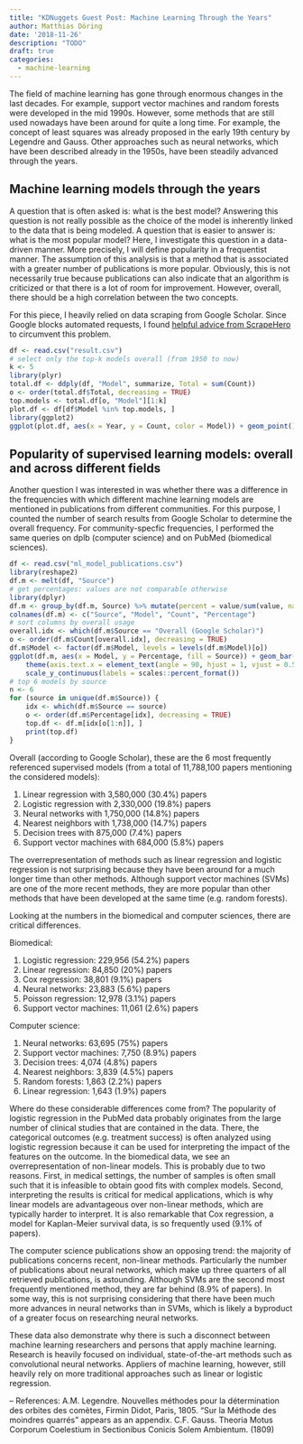 ```yaml
---
title: "KDNuggets Guest Post: Machine Learning Through the Years"
author: Matthias Döring
date: '2018-11-26'
description: "TODO"
draft: true
categories:
  - machine-learning
---
```

The field of machine learning has gone through enormous changes in the last decades. For example, support vector machines and random forests were developed in the mid 1990s. However, some methods that are still used nowadays have been around for quite a long time. For example, the concept of least squares was already proposed in the early 19th century by Legendre and Gauss. Other approaches such as neural networks, which have been described already in the 1950s, have been steadily advanced through the years.

## Machine learning models through the years

A question that is often asked is: what is the best model? Answering this question is not really possible as the choice of the model is inherently linked to the data that is being modeled. A question that is easier to answer is: what is the most popular model? Here, I investigate this question in a data-driven manner. More precisely, I will define popularity in a frequentist manner. The assumption of this analysis is that a method that is associated with a greater number of
publications is more popular. Obviously, this is not necessarily true because publications can also indicate that an algorithm is criticized or that there is a lot of room for improvement. However, overall, there should be a high correlation between the two concepts.

For this piece, I heavily relied on data scraping from Google Scholar. Since Google blocks automated requests, I found [helpful advice from ScrapeHero](https://www.scrapehero.com/how-to-fake-and-rotate-user-agents-using-python-3/) to circumvent this problem.

```r
df <- read.csv("result.csv")
# select only the top-k models overall (from 1950 to now)
k <- 5
library(plyr)
total.df <- ddply(df, "Model", summarize, Total = sum(Count))
o <- order(total.df$Total, decreasing = TRUE)
top.models <- total.df[o, "Model"][1:k]
plot.df <- df[df$Model %in% top.models, ]
library(ggplot2)
ggplot(plot.df, aes(x = Year, y = Count, color = Model)) + geom_point() + geom_line()
```
## Popularity of supervised learning models: overall and  across different fields

Another question I was interested in was whether there was a difference in the frequencies with which different machine learning models are mentioned in publications from different communities. For this purpose, I counted the number of search results from Google Scholar to determine the overall frequency. For community-specfic frequencies, I performed the same queries on dplb (computer science) and on PubMed (biomedical sciences).

```r
df <- read.csv("ml_model_publications.csv")
library(reshape2)
df.m <- melt(df, "Source")
# get percentages: values are not comparable otherwise
library(dplyr)
df.m <- group_by(df.m, Source) %>% mutate(percent = value/sum(value, na.rm = TRUE))
colnames(df.m) <- c("Source", "Model", "Count", "Percentage")
# sort columns by overall usage
overall.idx <- which(df.m$Source == "Overall (Google Scholar)")
o <- order(df.m$Count[overall.idx], decreasing = TRUE)
df.m$Model <- factor(df.m$Model, levels = levels(df.m$Model)[o])
ggplot(df.m, aes(x = Model, y = Percentage, fill = Source)) + geom_bar(stat = "identity") +
    theme(axis.text.x = element_text(angle = 90, hjust = 1, vjust = 0.5)) + 
    scale_y_continuous(labels = scales::percent_format())
# top 6 models by source
n <- 6
for (source in unique(df.m$Source)) {
    idx <- which(df.m$Source == source)
    o <- order(df.m$Percentage[idx], decreasing = TRUE)
    top.df <- df.m[idx[o[1:n]], ]
    print(top.df)
}
```

Overall (according to Google Scholar), these are the 6 most frequently referenced supervised models (from a total of 11,788,100 papers mentioning the considered models):

1. Linear regression with 3,580,000 (30.4%) papers
2. Logistic regression with 2,330,000 (19.8%) papers
3. Neural networks with 1,750,000 (14.8%) papers
4. Nearest neighbors with 1,738,000 (14.7%) papers
5. Decision trees with 875,000 (7.4%) papers
6. Support vector machines with 684,000 (5.8%) papers

The overrepresentation of methods such as linear regression and logistic regression is not surprising because they have been around for a much longer time than other methods. Although support vector machines (SVMs) are one of the more recent methods, they are more popular than other methods that have been developed at the same time (e.g. random forests). 

Looking at the numbers in the biomedical and computer sciences, there are critical differences.

Biomedical:

1. Logistic regression: 229,956 (54.2%) papers
2. Linear regression: 84,850 (20%) papers
3. Cox regression: 38,801 (9.1%) papers
4. Neural networks: 23,883 (5.6%) papers
5. Poisson regression: 12,978 (3.1%) papers
6. Support vector machines: 11,061 (2.6%) papers

Computer science:

1. Neural networks: 63,695 (75%) papers
2. Support vector machines: 7,750 (8.9%) papers
3. Decision trees: 4,074 (4.8%) papers
4. Nearest neighbors: 3,839 (4.5%) papers
5. Random forests: 1,863 (2.2%) papers
6. Linear regression: 1,643 (1.9%) papers

Where do these considerable differences come from? The popularity of logistic regression in the PubMed data probably originates from the large number of clinical studies that are contained in the data. There, the categorical outcomes (e.g. treatment success) is often analyzed using logistic regression because it can be used for interpreting the impact of the features on the outcome. In the biomedical data, we see an overrepresentation of non-linear models. This is probably due to two
reasons. First, in medical settings, the number of samples is often small such that it is infeasible to obtain good fits with complex models. Second, interpreting the results is critical for medical applications, which is why linear models are advantageous over non-linear methods, which are typically harder to interpret. It is also remarkable that Cox regression, a model for Kaplan-Meier survival data, is so frequently used (9.1% of papers).

The computer science publications show an opposing trend: the majority of publications concerns recent, non-linear methods. Particularly the number of publications about neural networks, which make up three quarters of all retrieved publications, is astounding. Although SVMs are the second most frequently mentioned method, they are far behind (8.9% of papers). In some way, this is not surprising considering that there have been much more advances in neural networks than in SVMs,
which is likely a byproduct of a greater focus on researching neural networks.

These data also demonstrate why there is such a disconnect between machine learning researchers and persons that apply machine learning. Research is heavily focused on individual, state-of-the-art methods such as convolutional neural networks. Appliers of machine learning, however, still heavily rely on more traditional approaches such as linear or logistic regression.

--
References:
 A.M. Legendre. Nouvelles méthodes pour la détermination des orbites des comètes, Firmin Didot, Paris, 1805. “Sur la Méthode des moindres quarrés” appears as an appendix.
C.F. Gauss. Theoria Motus Corporum Coelestium in Sectionibus Conicis Solem Ambientum. (1809)
